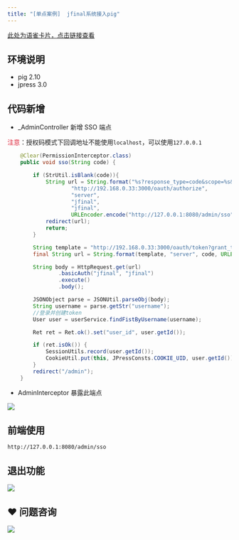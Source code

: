 ```yaml
---
title: "[单点案例]  jfinal系统接入pig"
---
```


[此处为语雀卡片，点击链接查看](https://www.yuque.com/docs/14037486#ncCMk)



## 环境说明


+ pig 2.10
+ jpress 3.0

## 代码新增
+ _AdminController 新增 SSO 端点

<font style="color:#DF2A3F;">注意</font>：授权码模式下回调地址不能使用`localhost`，可以使用`127.0.0.1`

```java
    @Clear(PermissionInterceptor.class)
    public void sso(String code) {

        if (StrUtil.isBlank(code)){
            String url = String.format("%s?response_type=code&scope=%s&client_id=%s&state=%s&redirect_uri=%s",
                    "http://192.168.0.33:3000/oauth/authorize",
                    "server",
                    "jfinal",
                    "jfinal",
                    URLEncoder.encode("http://127.0.0.1:8080/admin/sso"));
            redirect(url);
            return;
        }

        String template = "http://192.168.0.33:3000/oauth/token?grant_type=authorization_code&scope=%s&code=%s&redirect_uri=%s";
        final String url = String.format(template, "server", code, URLEncoder.encode("http://127.0.0.1:8080/admin/sso"));

        String body = HttpRequest.get(url)
                .basicAuth("jfinal", "jfinal")
                .execute()
                .body();

        JSONObject parse = JSONUtil.parseObj(body);
        String username = parse.getStr("username");
        //登录并创建token
        User user = userService.findFistByUsername(username);

        Ret ret = Ret.ok().set("user_id", user.getId());

        if (ret.isOk()) {
            SessionUtils.record(user.getId());
            CookieUtil.put(this, JPressConsts.COOKIE_UID, user.getId());
        }
        redirect("/admin");
    }
```

+ AdminInterceptor 暴露此端点

![](https://cdn.nlark.com/yuque/0/2020/png/283679/1601984935397-5ae2cde1-1f39-46c5-a92f-4340a9b3eb29.png)

## 前端使用


```shell
http://127.0.0.1:8080/admin/sso
```

## 退出功能
![](https://cdn.nlark.com/yuque/0/2020/png/283679/1601985032140-9cc9d4b9-10f8-4fd2-9733-3d7e72aa17c6.png)



## ❤  问题咨询
![](https://cdn.nlark.com/yuque/0/2022/gif/283679/1662563973685-c22e9831-db66-42b5-973f-886d25d1e0e7.gif)

